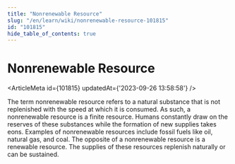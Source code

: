 ```yaml
---
title: "Nonrenewable Resource"
slug: "/en/learn/wiki/nonrenewable-resource-101815"
id: "101815"
hide_table_of_contents: true
---
```



# Nonrenewable Resource

<ArticleMeta id={101815} updatedAt={'2023-09-26 13:58:58'} />
<div className='border-solid border-b border-t-0 my-4 border-[var(--ifm-color-gray-300)]' />

The term nonrenewable resource refers to a natural substance that is not replenished with the speed at which it is consumed. As such, a nonrenewable resource is a finite resource. Humans constantly draw on the reserves of these substances while the formation of new supplies takes eons. Examples of nonrenewable resources include fossil fuels like oil, natural gas, and coal. The opposite of a nonrenewable resource is a renewable resource. The supplies of these resources replenish naturally or can be sustained.
